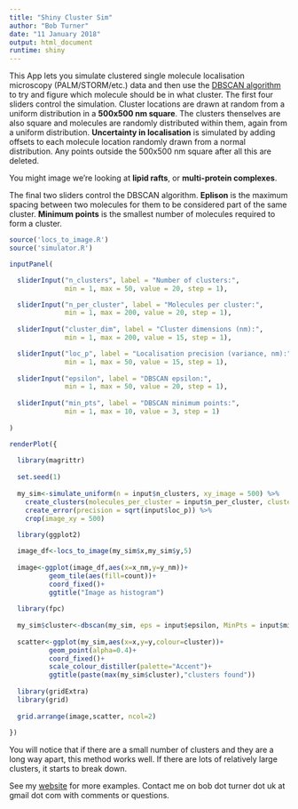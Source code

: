 ```yaml
---
title: "Shiny Cluster Sim"
author: "Bob Turner"
date: "11 January 2018"
output: html_document
runtime: shiny
---
```


This App lets you simulate clustered single molecule localisation microscopy (PALM/STORM/etc.) data and then use the [DBSCAN algorithm](https://en.wikipedia.org/wiki/DBSCAN) to try and figure which molecule should be in what cluster. The first four sliders control the simulation. Cluster locations are drawn at random from a uniform distribution in a **500x500 nm square**. The clusters thenselves are also square and molecules are randomly distributed within them, again from a uniform distribution. **Uncertainty in localisation** is simulated by adding offsets to each molecule location randomly drawn from a normal distribution. Any points outside the 500x500 nm square after all this are deleted.

You might image we're looking at **lipid rafts**, or **multi-protein complexes**.

The final two sliders control the DBSCAN algorithm. **Eplison** is the maximum spacing between two molecules for them to be considered part of the same cluster. **Minimum points** is the smallest number of molecules required to form a cluster.

```r

source('locs_to_image.R')
source('simulator.R')

inputPanel(

  sliderInput("n_clusters", label = "Number of clusters:",
              min = 1, max = 50, value = 20, step = 1),

  sliderInput("n_per_cluster", label = "Molecules per cluster:",
              min = 1, max = 200, value = 20, step = 1),
 
  sliderInput("cluster_dim", label = "Cluster dimensions (nm):",
              min = 1, max = 200, value = 15, step = 1),

  sliderInput("loc_p", label = "Localisation precision (variance, nm):",
              min = 1, max = 50, value = 15, step = 1),
  
  sliderInput("epsilon", label = "DBSCAN epsilon:",
              min = 1, max = 50, value = 20, step = 1),
  
  sliderInput("min_pts", label = "DBSCAN minimum points:",
              min = 1, max = 10, value = 3, step = 1)
  
)
```

```r

renderPlot({
  
  library(magrittr)
  
  set.seed(1)
  
  my_sim<-simulate_uniform(n = input$n_clusters, xy_image = 500) %>%
    create_clusters(molecules_per_cluster = input$n_per_cluster, cluster_size = input$cluster_dim) %>%
    create_error(precision = sqrt(input$loc_p)) %>%
    crop(image_xy = 500)
  
  library(ggplot2)

  image_df<-locs_to_image(my_sim$x,my_sim$y,5)
  
  image<-ggplot(image_df,aes(x=x_nm,y=y_nm))+
          geom_tile(aes(fill=count))+
          coord_fixed()+
          ggtitle("Image as histogram")
  
  library(fpc)
  
  my_sim$cluster<-dbscan(my_sim, eps = input$epsilon, MinPts = input$min_pts)$cluster
  
  scatter<-ggplot(my_sim,aes(x=x,y=y,colour=cluster))+
          geom_point(alpha=0.4)+
          coord_fixed()+
          scale_colour_distiller(palette="Accent")+
          ggtitle(paste(max(my_sim$cluster),"clusters found"))
  
  library(gridExtra)
  library(grid)
  
  grid.arrange(image,scatter, ncol=2)
  
})
```

You will notice that if there are a small number of clusters and they are a long way apart, this method works well. If there are lots of relatively large clusters, it starts to break down.

See my [website](https://sites.google.com/view/robert-turner) for more examples. Contact me on bob dot turner dot uk at gmail dot com with comments or questions.

